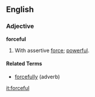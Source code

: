 ==English==

===Adjective===
'''forceful'''
# With assertive [[force]]; [[powerful]].

====Related Terms====
*[[forcefully]] (adverb)

[[it:forceful]]